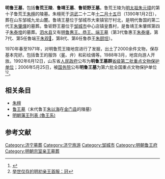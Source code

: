 {{文物保护单位
| 级别 = 全国
| 名称 = 明鲁王墓
| 图片 = 
| 编号 = 6-261
| 分类 = 古建筑
| 时代 = [[明朝|明]]
| 所在 = [[山东省|山东省]][[邹城市|邹城市]]
| 登录 = 2006年
| Cat = 山东全国重点文物保护单位
}}
'''明鲁王墓'''，包括'''鲁荒王陵'''、'''鲁靖王墓'''、'''鲁钜野王墓'''。鲁荒王陵为[[明太祖|明太祖]][[朱元璋|朱元璋]]的第十子鲁荒王[[朱檀|朱檀]]的陵墓。朱檀死于[[洪武|洪武]]二十二年[[十二月十五|十二月十五]]日（1390年1月2日），葬在山东邹城九龙山麓。鲁靖王墓位于邹城市大束镇官厅村北，是明代鲁国的第二代王[[朱肇煇|朱肇煇]]的墓葬。鲁钜野王墓位于[[邹城市|邹城市]]中心店镇皇翥村，是鲁靖王朱肇辉第四子[[朱泰墱|朱泰墱]]的墓葬。[[泗水县|泗水县]]又有[[明鲁惠王、恭王、端王墓|明鲁惠王、恭王、端王墓]]（第3代鲁惠王[[朱泰堪|朱泰堪]]，第7代、第5任鲁端王[[朱观𤊟|朱观𤊟]]，第8代、第6任鲁恭王[[朱颐坦|朱颐坦]]）。

1970年春至1971年，对明鲁荒王陵地宫进行了发掘，出土了2000余件文物，保存基本完好。包括鲁王的服饰（[[冕|冕]]、弁）和彩绘俑等。1988年3月，地宫向游人开放。1992年6月12日，山东省[[人民政府|人民政府]]公布为'''明鲁王墓群'''[[山东省文物保护单位|省级第二批重点文物保护单位]]；2006年5月25日，被[[中华人民共和国国务院|国务院]]公布'''明鲁王墓'''为第六批全国重点文物保护单位<ref>{{Cite web |url=https://m.sohu.com/a/206502875_556515/?pvid=000115_3w_a%E2%80%9C |title=大明第一王陵”鲁荒王墓简介 |access-date=2021-12-24 |archive-date=2021-04-30 |archive-url=https://web.archive.org/web/20210430021843/https://m.sohu.com/a/206502875_556515/?pvid=000115_3w_a%E2%80%9C |dead-url=no }}</ref><ref>[https://xw.qq.com/rufodao/20150723041430/RUF2015072304143000 举世仅存的明初亲王首服：冠]{{Dead link}}</ref>。

==相关条目==
*[[朱檀|朱檀]]
*[[鲁王墓|鲁王墓]]（末代鲁王[[朱以海|朱以海]]在[[金门县|金门县]]的陵墓）
*[[明朝藩王列表_(魯王系)|明朝藩王列表 (魯王系)]]
==参考文献==
{{山东全国重点文物保护单位}}
[[Category:济宁墓葬|Category:济宁墓葬]]
[[Category:济宁旅游|Category:济宁旅游]]
[[Category:邹城市|Category:邹城市]]
[[Category:明朝鲁王府|Category:明朝鲁王府]]
[[Category:明朝宗室亲王墓葬|Category:明朝宗室亲王墓葬]]